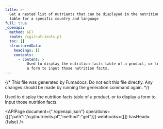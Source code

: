 ```yaml
---
title: >-
  Get a nested list of nutrients that can be displayed in the nutrition facts
  table for a specific country and language
full: true
_openapi:
  method: GET
  route: /cgi/nutrients.pl
  toc: []
  structuredData:
    headings: []
    contents:
      - content: >
          Used to display the nutrition facts table of a product, or to display
          a form to input those nutrition facts.
---
```


{/* This file was generated by Fumadocs. Do not edit this file directly. Any changes should be made by running the generation command again. */}

Used to display the nutrition facts table of a product, or to display a form to input those nutrition facts.


<APIPage document={"./openapi.json"} operations={[{"path":"/cgi/nutrients.pl","method":"get"}]} webhooks={[]} hasHead={false} />